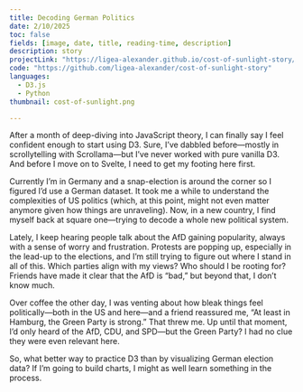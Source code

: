 ```yaml
---
title: Decoding German Politics
date: 2/10/2025
toc: false
fields: [image, date, title, reading-time, description] 
description: story
projectLink: "https://ligea-alexander.github.io/cost-of-sunlight-story/#BEGIN"
code: "https://github.com/ligea-alexander/cost-of-sunlight-story"
languages:
  - D3.js
  - Python
thumbnail: cost-of-sunlight.png

---
```



After a month of deep-diving into JavaScript theory, I can finally say I feel confident enough to start using D3. Sure, I've dabbled before—mostly in scrollytelling with Scrollama—but I've never worked with pure vanilla D3. And before I move on to Svelte, I need to get my footing here first.

Currently I'm in Germany and a snap-election is around the corner so I figured I'd use a German dataset. It took me a while to understand the complexities of US politics (which, at this point, might not even matter anymore given how things are unraveling). Now, in a new country, I find myself back at square one—trying to decode a whole new political system.

Lately, I keep hearing people talk about the AfD gaining popularity, always with a sense of worry and frustration. Protests are popping up, especially in the lead-up to the elections, and I'm still trying to figure out where I stand in all of this. Which parties align with my views? Who should I be rooting for? Friends have made it clear that the AfD is "bad," but beyond that, I don't know much.

Over coffee the other day, I was venting about how bleak things feel politically—both in the US and here—and a friend reassured me, “At least in Hamburg, the Green Party is strong.” That threw me. Up until that moment, I'd only heard of the AfD, CDU, and SPD—but the Green Party? I had no clue they were even relevant here.

So, what better way to practice D3 than by visualizing German election data? If I'm going to build charts, I might as well learn something in the process.
